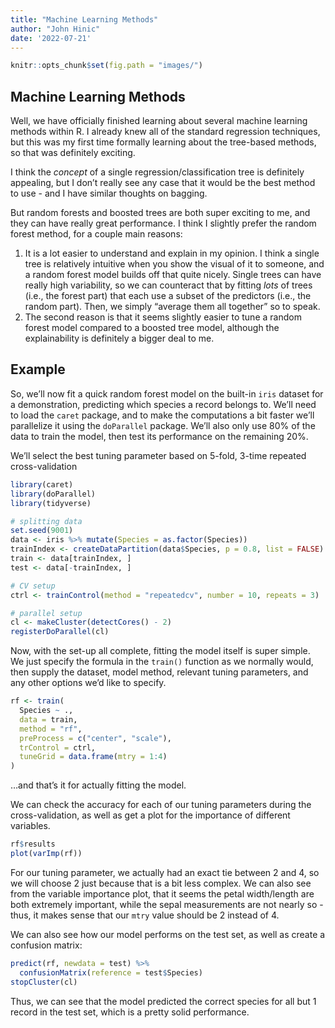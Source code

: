 ---
title: "Machine Learning Methods"
author: "John Hinic"
date: '2022-07-21'
---

```{r setup, include=FALSE}
knitr::opts_chunk$set(fig.path = "images/")
```

## Machine Learning Methods

Well, we have officially finished learning about several machine learning methods within R. I already knew all of the standard regression techniques, but this was my first time formally learning about the tree-based methods, so that was definitely exciting.

I think the *concept* of a single regression/classification tree is definitely appealing, but I don't really see any case that it would be the best method to use - and I have similar thoughts on bagging.

But random forests and boosted trees are both super exciting to me, and they can have really great performance. I think I slightly prefer the random forest method, for a couple main reasons:

1. It is a lot easier to understand and explain in my opinion. I think a single tree is relatively intuitive when you show the visual of it to someone, and a random forest model builds off that quite nicely. Single trees can have really high variability, so we can counteract that by fitting *lots* of trees (i.e., the forest part) that each use a subset of the predictors (i.e., the random part). Then, we simply "average them all together" so to speak.
2. The second reason is that it seems slightly easier to tune a random forest model compared to a boosted tree model, although the explainability is definitely a bigger deal to me.

## Example

So, we'll now fit a quick random forest model on the built-in `iris` dataset for a demonstration, predicting which species a record belongs to. We'll need to load the `caret` package, and to make the computations a bit faster we'll parallelize it using the `doParallel` package. We'll also only use 80% of the data to train the model, then test its performance on the remaining 20%.

We'll select the best tuning parameter based on 5-fold, 3-time repeated cross-validation

```{r cars}
library(caret)
library(doParallel)
library(tidyverse)

# splitting data
set.seed(9001)
data <- iris %>% mutate(Species = as.factor(Species))
trainIndex <- createDataPartition(data$Species, p = 0.8, list = FALSE)
train <- data[trainIndex, ]
test <- data[-trainIndex, ]

# CV setup
ctrl <- trainControl(method = "repeatedcv", number = 10, repeats = 3)

# parallel setup
cl <- makeCluster(detectCores() - 2)
registerDoParallel(cl)
```

Now, with the set-up all complete, fitting the model itself is super simple. We just specify the formula in the `train()` function as we normally would, then supply the dataset, model method, relevant tuning parameters, and any other options we'd like to specify.

```{r}
rf <- train(
  Species ~ .,
  data = train,
  method = "rf",
  preProcess = c("center", "scale"),
  trControl = ctrl,
  tuneGrid = data.frame(mtry = 1:4)
)
```

...and that's it for actually fitting the model.

We can check the accuracy for each of our tuning parameters during the cross-validation, as well as get a plot for the importance of different variables.

```{r}
rf$results
plot(varImp(rf))
```

For our tuning parameter, we actually had an exact tie between 2 and 4, so we will choose 2 just because that is a bit less complex. We can also see from the variable importance plot, that it seems the petal width/length are both extremely important, while the sepal measurements are not nearly so - thus, it makes sense that our `mtry` value should be 2 instead of 4.

We can also see how our model performs on the test set, as well as create a confusion matrix:

```{r}
predict(rf, newdata = test) %>%
  confusionMatrix(reference = test$Species)
stopCluster(cl)
```

Thus, we can see that the model predicted the correct species for all but 1 record in the test set, which is a pretty solid performance.